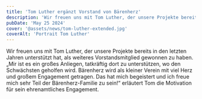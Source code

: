 ```yaml
---
title: 'Tom Luther ergänzt Vorstand von Bärenherz'
description: 'Wir freuen uns mit Tom Luther, der unsere Projekte bereits in den letzten Jahren unterstützt hat, als weiteres Vorstandsmitglied gewonnen zu haben.'
pubDate: 'May 25 2024'
cover: '@assets/news/tom-luther-extended.jpg'
coverAlt: 'Portrait Tom Luther'
---
```


Wir freuen uns mit Tom Luther, der unsere Projekte bereits in den letzten Jahren unterstützt hat, als weiteres Vorstandsmitglied gewonnen zu haben. „Mir ist es ein großes Anliegen, tatkräftig dort zu unterstützen, wo den Schwächsten geholfen wird. Bärenherz wird als kleiner Verein mit viel Herz und großem Engagement getragen. Das hat mich begeistert und ich freue mich sehr Teil der Bärenherz-Familie zu sein!“ erläutert Tom die Motivation für sein ehrenamtliches Engagement.